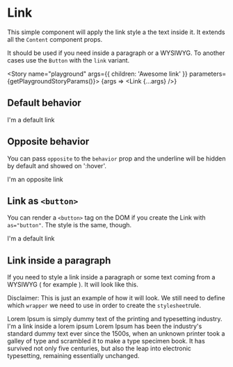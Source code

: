 

<Meta title="Components/Link" component={Link} />

# Link

This simple component will apply the link style a the text inside it. It extends all the `Content` component props.

It should be used if you need inside a paragraph or a WYSIWYG. To another cases use the `Button` with the `link` variant.

<Story name="playground" args={{ children: 'Awesome link' }} parameters={getPlaygroundStoryParams()}>
	{args => <Link {...args} />}
</Story>

## Default behavior

<Canvas>
	<Story name="default" parameters={getFixedStoryParams()}>
		<Link>I'm a default link</Link>
	</Story>
</Canvas>

## Opposite behavior

You can pass `opposite` to the `behavior` prop and the underline will be hidden by default and showed on ':hover'.

<Canvas>
	<Story name="opposite" parameters={getFixedStoryParams()}>
		<Link behavior="opposite">I'm an opposite link</Link>
	</Story>
</Canvas>

## Link as `<button>`

You can render a `<button>` tag on the DOM if you create the Link with `as="button"`. The style is the same, though.

<Canvas>
	<Story name="link as button" parameters={getFixedStoryParams()}>
		<Link as="button">I'm a default link</Link>
	</Story>
</Canvas>

## Link inside a paragraph

If you need to style a link inside a paragraph or some text coming from a WYSIWYG ( for example ). It will look like this.

Disclaimer: This is just an example of how it will look. We still need to define which `wrapper` we need to use in order to create the `stylesheet`rule.

<Canvas>
	<Story name="inside a paragraph" parameters={getFixedStoryParams()}>
		<Content aspectSize="s">
			Lorem Ipsum is simply dummy text of the printing and typesetting industry.
			<Link aspectSize="s"> I'm a link inside a lorem ipsum</Link> Lorem Ipsum has been the industry's standard dummy text
			ever since the 1500s, when an unknown printer took a galley of type and scrambled it to make a type specimen book.
			It has survived not only five centuries, but also the leap into electronic typesetting, remaining essentially unchanged.
		</Content>
	</Story>
</Canvas>

<ArgsTable of={Link} />
